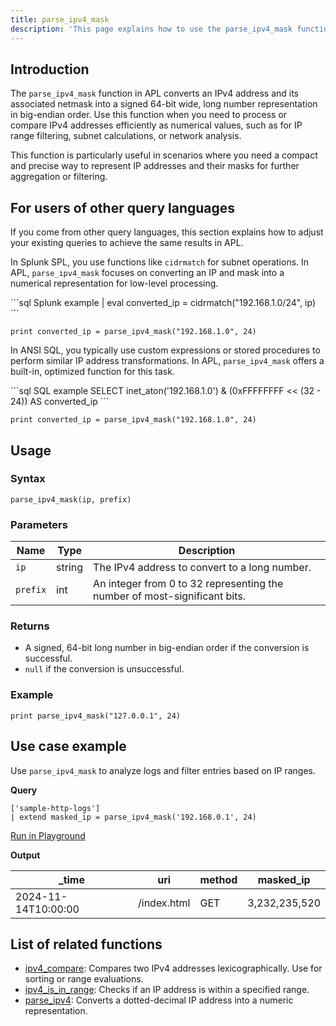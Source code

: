 ```yaml
---
title: parse_ipv4_mask
description: 'This page explains how to use the parse_ipv4_mask function in APL.'
---
```


## Introduction

The `parse_ipv4_mask` function in APL converts an IPv4 address and its associated netmask into a signed 64-bit wide, long number representation in big-endian order. Use this function when you need to process or compare IPv4 addresses efficiently as numerical values, such as for IP range filtering, subnet calculations, or network analysis.

This function is particularly useful in scenarios where you need a compact and precise way to represent IP addresses and their masks for further aggregation or filtering.

## For users of other query languages

If you come from other query languages, this section explains how to adjust your existing queries to achieve the same results in APL.

<AccordionGroup>
<Accordion title="Splunk SPL users">

In Splunk SPL, you use functions like `cidrmatch` for subnet operations. In APL, `parse_ipv4_mask` focuses on converting an IP and mask into a numerical representation for low-level processing.

<CodeGroup>
```sql Splunk example
| eval converted_ip = cidrmatch("192.168.1.0/24", ip)
```

```kusto APL equivalent
print converted_ip = parse_ipv4_mask("192.168.1.0", 24)
```
</CodeGroup>

</Accordion>
<Accordion title="ANSI SQL users">

In ANSI SQL, you typically use custom expressions or stored procedures to perform similar IP address transformations. In APL, `parse_ipv4_mask` offers a built-in, optimized function for this task.

<CodeGroup>
```sql SQL example
SELECT inet_aton('192.168.1.0') & (0xFFFFFFFF << (32 - 24)) AS converted_ip
```

```kusto APL equivalent
print converted_ip = parse_ipv4_mask("192.168.1.0", 24)
```
</CodeGroup>

</Accordion>
</AccordionGroup>

## Usage

### Syntax

```kusto
parse_ipv4_mask(ip, prefix)
```

### Parameters

| Name    | Type   | Description                                                                 |
|---------|--------|-----------------------------------------------------------------------------|
| `ip`    | string | The IPv4 address to convert to a long number.                              |
| `prefix`| int    | An integer from 0 to 32 representing the number of most-significant bits.  |

### Returns

- A signed, 64-bit long number in big-endian order if the conversion is successful.
- `null` if the conversion is unsuccessful.

### Example

```kusto
print parse_ipv4_mask("127.0.0.1", 24)
```

## Use case example

Use `parse_ipv4_mask` to analyze logs and filter entries based on IP ranges.

**Query**

```kusto
['sample-http-logs']
| extend masked_ip = parse_ipv4_mask('192.168.0.1', 24)
```

[Run in Playground](https://play.axiom.co/axiom-play-qf1k/query?initForm=%7B%22apl%22%3A%22%5B'sample-http-logs'%5D%20%7C%20extend%20masked_ip%20%3D%20parse_ipv4_mask('192.168.0.1'%2C%2024)%22%7D)

**Output**

| _time              | uri                 | method | masked_ip       |
|---------------------|---------------------|--------|-----------------|
| 2024-11-14T10:00:00 | /index.html         | GET    | 3,232,235,520 |

## List of related functions

- [ipv4_compare](/apl/scalar-functions/ip-functions/ipv4-compare): Compares two IPv4 addresses lexicographically. Use for sorting or range evaluations.
- [ipv4_is_in_range](/apl/scalar-functions/ip-functions/ipv4-is-in-range): Checks if an IP address is within a specified range.
- [parse_ipv4](/apl/scalar-functions/ip-functions/parse-ipv4): Converts a dotted-decimal IP address into a numeric representation.